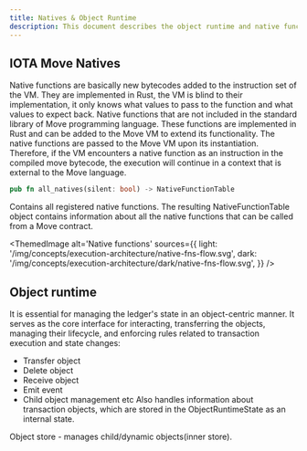 ```yaml
---
title: Natives & Object Runtime
description: This document describes the object runtime and native functions flow.
---
```


## IOTA Move Natives

Native functions are basically new bytecodes added to the instruction set of the VM. They are implemented in Rust, the VM is blind to their implementation, it only knows what values to pass to the function and what values to expect back. Native functions that are not included in the standard library of Move programming language. These functions are implemented in Rust and can be added to the Move VM to extend its functionality.
The native functions are passed to the Move VM upon its instantiation. Therefore, if the VM encounters a native function as an instruction in the compiled move bytecode, the execution will continue in a context that is external to the Move language.


```rust
pub fn all_natives(silent: bool) -> NativeFunctionTable
```

Contains all registered native functions.
The resulting NativeFunctionTable object contains information about all the native functions that can be called from a Move contract.

<ThemedImage
    alt='Native functions'
    sources={{
    light: '/img/concepts/execution-architecture/native-fns-flow.svg',
    dark: '/img/concepts/execution-architecture/dark/native-fns-flow.svg',
}}
/>


## Object runtime

It is essential for managing the ledger's state in an object-centric manner. 
It serves as the core interface for interacting, transferring the objects, managing their lifecycle, and enforcing rules related to transaction execution and state changes:
- Transfer object
- Delete object
- Receive object
- Emit event
- Child object management etc
Also handles information about transaction objects, which are stored in the ObjectRuntimeState as an internal state.

Object store - manages child/dynamic objects(inner store).
